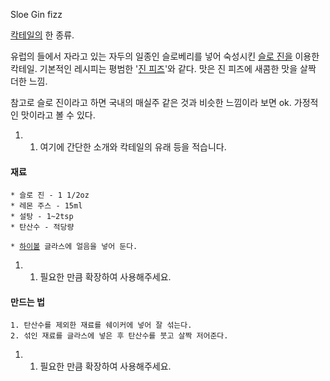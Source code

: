 Sloe Gin fizz

[[칵테일]]의 한 종류.

유럽의 들에서 자라고 있는 자두의 일종인 슬로베리를 넣어 숙성시킨 [[슬로 진]]을 이용한 칵테일.
기본적인 레시피는 평범한 '[[진 피즈]]'와 같다. 맛은 진 피즈에 새콤한 맛을 살짝 더한 느낌.

참고로 슬로 진이라고 하면 국내의 매실주 같은 것과 비슷한 느낌이라 보면 ok. 
가정적인 맛이라고 볼 수 있다.

## 여기에 간단한 소개와 칵테일의 유래 등을 적습니다.
==== 재료 ====
 * 슬로 진 - 1 1/2oz
 * 레몬 주스 - 15ml
 * 설탕 - 1~2tsp
 * 탄산수 - 적당량

 * [[하이볼]] 글라스에 얼음을 넣어 둔다.
## 필요한 만큼 확장하여 사용해주세요.
==== 만드는 법 ====
 1. 탄산수를 제외한 재료를 쉐이커에 넣어 잘 섞는다.
 2. 섞인 재료를 글라스에 넣은 후 탄산수를 붓고 살짝 저어준다.
## 필요한 만큼 확장하여 사용해주세요.

